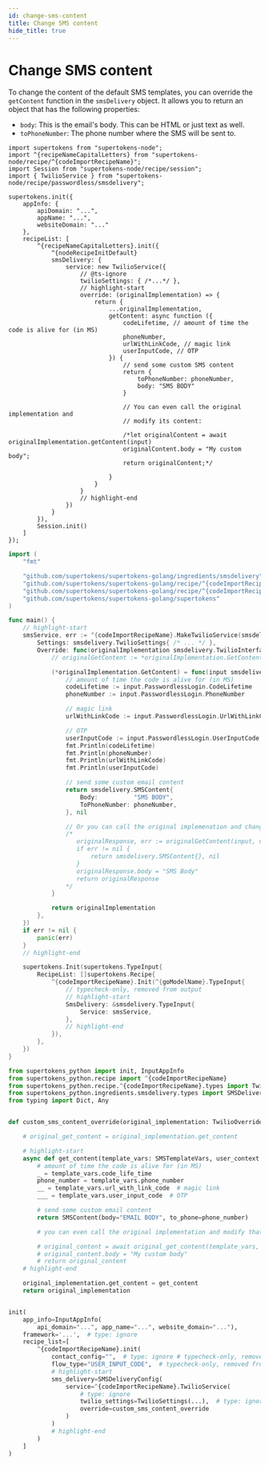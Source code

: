 ```yaml
---
id: change-sms-content
title: Change SMS content
hide_title: true
---
```


<!-- COPY DOCS -->
<!-- ./passwordless/sms-delivery/twilio/change-sms-content.mdx -->


# Change SMS content

To change the content of the default SMS templates, you can override the `getContent` function in the `smsDelivery` object. It allows you to return an object that has the following properties:
- `body`: This is the email's body. This can be HTML or just text as well.
- `toPhoneNumber`: The phone number where the SMS will be sent to.

<BackendSDKTabs>
<TabItem value="nodejs">

```tsx
import supertokens from "supertokens-node";
import ^{recipeNameCapitalLetters} from "supertokens-node/recipe/^{codeImportRecipeName}";
import Session from "supertokens-node/recipe/session";
import { TwilioService } from "supertokens-node/recipe/passwordless/smsdelivery";

supertokens.init({
    appInfo: {
        apiDomain: "...",
        appName: "...",
        websiteDomain: "..."
    },
    recipeList: [
        ^{recipeNameCapitalLetters}.init({
            ^{nodeRecipeInitDefault}
            smsDelivery: {
                service: new TwilioService({
                    // @ts-ignore
                    twilioSettings: { /*...*/ },
                    // highlight-start
                    override: (originalImplementation) => {
                        return {
                            ...originalImplementation,
                            getContent: async function ({
                                codeLifetime, // amount of time the code is alive for (in MS)
                                phoneNumber,
                                urlWithLinkCode, // magic link
                                userInputCode, // OTP
                            }) {
                                // send some custom SMS content
                                return {
                                    toPhoneNumber: phoneNumber,
                                    body: "SMS BODY"
                                }

                                // You can even call the original implementation and
                                // modify its content:

                                /*let originalContent = await originalImplementation.getContent(input)
                                originalContent.body = "My custom body";
                                return originalContent;*/

                            }
                        }
                    }
                    // highlight-end
                })
            }
        }),
        Session.init()
    ]
});
```
</TabItem>
<TabItem value="go">

```go
import (
	"fmt"

	"github.com/supertokens/supertokens-golang/ingredients/smsdelivery"
	"github.com/supertokens/supertokens-golang/recipe/^{codeImportRecipeName}"
	"github.com/supertokens/supertokens-golang/recipe/^{codeImportRecipeName}/^{goModelName}"
	"github.com/supertokens/supertokens-golang/supertokens"
)

func main() {
	// highlight-start
	smsService, err := ^{codeImportRecipeName}.MakeTwilioService(smsdelivery.TwilioServiceConfig{
		Settings: smsdelivery.TwilioSettings{ /* ... */ },
		Override: func(originalImplementation smsdelivery.TwilioInterface) smsdelivery.TwilioInterface {
			// originalGetContent := *originalImplementation.GetContent

			(*originalImplementation.GetContent) = func(input smsdelivery.SmsType, userContext supertokens.UserContext) (smsdelivery.SMSContent, error) {
				// amount of time the code is alive for (in MS)
				codeLifetime := input.PasswordlessLogin.CodeLifetime
				phoneNumber := input.PasswordlessLogin.PhoneNumber

				// magic link
				urlWithLinkCode := input.PasswordlessLogin.UrlWithLinkCode

				// OTP
				userInputCode := input.PasswordlessLogin.UserInputCode
				fmt.Println(codeLifetime)
				fmt.Println(phoneNumber)
				fmt.Println(urlWithLinkCode)
				fmt.Println(userInputCode)

				// send some custom email content
				return smsdelivery.SMSContent{
					Body:          "SMS BODY",
					ToPhoneNumber: phoneNumber,
				}, nil

				// Or you can call the original implemenation and change its content:
				/*
				   originalResponse, err := originalGetContent(input, userContex)
				   if err != nil {
				       return smsdelivery.SMSContent{}, nil
				   }
				   originalResponse.body = "SMS Body"
				   return originalResponse
				*/
			}

			return originalImplementation
		},
	})
	if err != nil {
		panic(err)
	}
	// highlight-end

	supertokens.Init(supertokens.TypeInput{
		RecipeList: []supertokens.Recipe{
			^{codeImportRecipeName}.Init(^{goModelName}.TypeInput{
				// typecheck-only, removed from output
				// highlight-start
				SmsDelivery: &smsdelivery.TypeInput{
					Service: smsService,
				},
				// highlight-end
			}),
		},
	})
}
```
</TabItem>
<TabItem value="python">

```python
from supertokens_python import init, InputAppInfo
from supertokens_python.recipe import ^{codeImportRecipeName}
from supertokens_python.recipe.^{codeImportRecipeName}.types import TwilioOverrideInput, SMSTemplateVars
from supertokens_python.ingredients.smsdelivery.types import SMSDeliveryConfig, SMSContent, TwilioSettings
from typing import Dict, Any


def custom_sms_content_override(original_implementation: TwilioOverrideInput) -> TwilioOverrideInput:

    # original_get_content = original_implementation.get_content

    # highlight-start
    async def get_content(template_vars: SMSTemplateVars, user_context: Dict[str, Any]) -> SMSContent:
        # amount of time the code is alive for (in MS)
        _ = template_vars.code_life_time
        phone_number = template_vars.phone_number
        __ = template_vars.url_with_link_code  # magic link
        ___ = template_vars.user_input_code  # OTP

        # send some custom email content
        return SMSContent(body="EMAIL BODY", to_phone=phone_number)

        # you can even call the original implementation and modify that

        # original_content = await original_get_content(template_vars, user_context)
        # original_content.body = "My custom body"
        # return original_content
    # highlight-end

    original_implementation.get_content = get_content
    return original_implementation


init(
    app_info=InputAppInfo(
        api_domain="...", app_name="...", website_domain="..."),
    framework='...',  # type: ignore
    recipe_list=[
        ^{codeImportRecipeName}.init(
            contact_config="",  # type: ignore # typecheck-only, removed from output
            flow_type="USER_INPUT_CODE",  # typecheck-only, removed from output
            # highlight-start
            sms_delivery=SMSDeliveryConfig(
                service=^{codeImportRecipeName}.TwilioService(
                    # type: ignore
                    twilio_settings=TwilioSettings(...),  # type: ignore
                    override=custom_sms_content_override
                )
            )
            # highlight-end
        )
    ]
)
```

</TabItem>
</BackendSDKTabs>
